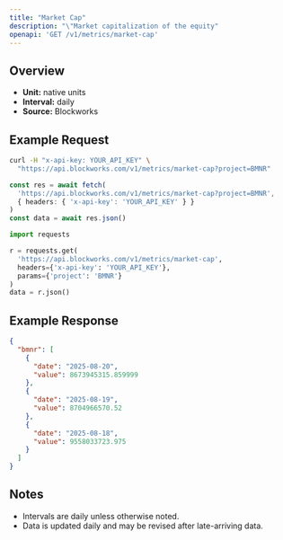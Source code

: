 ```yaml
---
title: "Market Cap"
description: "\"Market capitalization of the equity"
openapi: 'GET /v1/metrics/market-cap'
---
```


## Overview

- **Unit:** native units
- **Interval:** daily
- **Source:** Blockworks

## Example Request

<CodeGroup>

```bash cURL
curl -H "x-api-key: YOUR_API_KEY" \
  "https://api.blockworks.com/v1/metrics/market-cap?project=BMNR"
```

```typescript TypeScript
const res = await fetch(
  'https://api.blockworks.com/v1/metrics/market-cap?project=BMNR',
  { headers: { 'x-api-key': 'YOUR_API_KEY' } }
)
const data = await res.json()
```

```python Python
import requests

r = requests.get(
  'https://api.blockworks.com/v1/metrics/market-cap',
  headers={'x-api-key': 'YOUR_API_KEY'},
  params={'project': 'BMNR'}
)
data = r.json()
```

</CodeGroup>

## Example Response

```json
{
  "bmnr": [
    {
      "date": "2025-08-20",
      "value": 8673945315.859999
    },
    {
      "date": "2025-08-19",
      "value": 8704966570.52
    },
    {
      "date": "2025-08-18",
      "value": 9558033723.975
    }
  ]
}
```

## Notes
- Intervals are daily unless otherwise noted.
- Data is updated daily and may be revised after late-arriving data.
